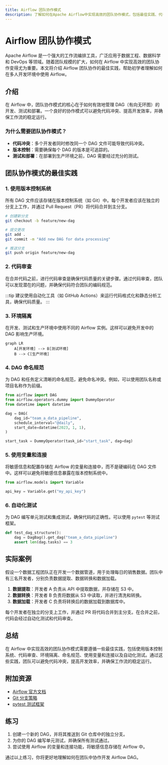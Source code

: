 ```yaml
---
title: Airflow 团队协作模式
description: 了解如何在Apache Airflow中实现高效的团队协作模式，包括最佳实践、代码示例和实际应用场景。
---
```


# Airflow 团队协作模式

Apache Airflow 是一个强大的工作流编排工具，广泛应用于数据工程、数据科学和 DevOps 等领域。随着团队规模的扩大，如何在 Airflow 中实现高效的团队协作变得尤为重要。本文将介绍 Airflow 团队协作的最佳实践，帮助初学者理解如何在多人开发环境中使用 Airflow。

## 介绍

在 Airflow 中，团队协作模式的核心在于如何有效地管理 DAG（有向无环图）的开发、测试和部署。一个良好的协作模式可以避免代码冲突、提高开发效率，并确保工作流的稳定运行。

### 为什么需要团队协作模式？

- **代码冲突**：多个开发者同时修改同一个 DAG 文件可能导致代码冲突。
- **版本控制**：需要确保每个 DAG 的版本是可追踪的。
- **测试和部署**：在部署到生产环境之前，DAG 需要经过充分的测试。

## 团队协作模式的最佳实践

### 1. 使用版本控制系统

所有 DAG 文件应该存储在版本控制系统（如 Git）中。每个开发者应该在独立的分支上工作，并通过 Pull Request（PR）将代码合并到主分支。

```bash
# 创建新分支
git checkout -b feature/new-dag

# 提交更改
git add .
git commit -m "Add new DAG for data processing"

# 推送分支
git push origin feature/new-dag
```

### 2. 代码审查

在合并代码之前，进行代码审查是确保代码质量的关键步骤。通过代码审查，团队可以发现潜在的问题，并确保代码符合团队的编码规范。

:::tip
建议使用自动化工具（如 GitHub Actions）来运行代码格式化和静态分析工具，确保代码质量。
:::

### 3. 环境隔离

在开发、测试和生产环境中使用不同的 Airflow 实例。这样可以避免开发中的 DAG 影响生产环境。

```mermaid
graph LR
    A[开发环境] --> B[测试环境]
    B --> C[生产环境]
```

### 4. DAG 命名规范

为 DAG 和任务定义清晰的命名规范，避免命名冲突。例如，可以使用团队名称或项目名称作为前缀。

```python
from airflow import DAG
from airflow.operators.dummy import DummyOperator
from datetime import datetime

dag = DAG(
    dag_id="team_a_data_pipeline",
    schedule_interval="@daily",
    start_date=datetime(2023, 1, 1),
)

start_task = DummyOperator(task_id="start_task", dag=dag)
```

### 5. 使用变量和连接

将敏感信息和配置存储在 Airflow 的变量和连接中，而不是硬编码在 DAG 文件中。这样可以避免将敏感信息暴露在版本控制系统中。

```python
from airflow.models import Variable

api_key = Variable.get("my_api_key")
```

### 6. 自动化测试

为 DAG 编写单元测试和集成测试，确保代码的正确性。可以使用 `pytest` 等测试框架。

```python
def test_dag_structure():
    dag = DagBag().get_dag("team_a_data_pipeline")
    assert len(dag.tasks) == 3
```

## 实际案例

假设一个数据工程团队正在开发一个数据管道，用于处理每日的销售数据。团队中有三名开发者，分别负责数据提取、数据转换和数据加载。

1. **数据提取**：开发者 A 负责从 API 中提取数据，并存储在 S3 中。
2. **数据转换**：开发者 B 负责将数据从 S3 中读取，并进行清洗和转换。
3. **数据加载**：开发者 C 负责将转换后的数据加载到数据库中。

每个开发者在独立的分支上工作，并通过 PR 将代码合并到主分支。在合并之前，代码会经过自动化测试和代码审查。

## 总结

在 Airflow 中实现高效的团队协作模式需要遵循一些最佳实践，包括使用版本控制系统、代码审查、环境隔离、命名规范、使用变量和连接以及自动化测试。通过这些实践，团队可以避免代码冲突，提高开发效率，并确保工作流的稳定运行。

## 附加资源

- [Airflow 官方文档](https://airflow.apache.org/docs/)
- [Git 分支策略](https://nvie.com/posts/a-successful-git-branching-model/)
- [pytest 测试框架](https://docs.pytest.org/en/stable/)

## 练习

1. 创建一个新的 DAG，并将其推送到 Git 仓库中的独立分支。
2. 为你的 DAG 编写单元测试，并确保所有测试通过。
3. 尝试使用 Airflow 的变量和连接功能，将敏感信息存储在 Airflow 中。

通过以上练习，你将更好地理解如何在团队中协作开发 Airflow DAG。